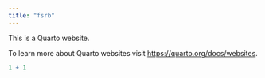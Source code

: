 ```yaml
---
title: "fsrb"
---
```


This is a Quarto website.

To learn more about Quarto websites visit <https://quarto.org/docs/websites>.

```r
1 + 1
```
